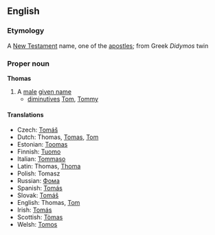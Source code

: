 ==English==
===Etymology===
A [[New Testament]] name, one of the [[apostle]]s; from Greek ''Didymos'' twin
===Proper noun===
'''Thomas'''
#A [[male]] [[given name]]
#* [[diminutive]]s [[Tom]], [[Tommy]]

====Translations====
*Czech: [[Tomáš]]
*Dutch: Thomas, [[Tomas]], [[Tom]]
*Estonian: [[Toomas]]
*Finnish: [[Tuomo]]
*Italian: [[Tommaso]]
*Latin: Thomas, [[Thoma]]
*Polish: Tomasz
*Russian: [[Фома]]
*Spanish: [[Tomás]]
*Slovak: [[Tomáš]]
*English: Thomas, [[Tom]]
*Irish: [[Tomás]]
*Scottish: [[Tòmas]]
*Welsh: [[Tomos]]